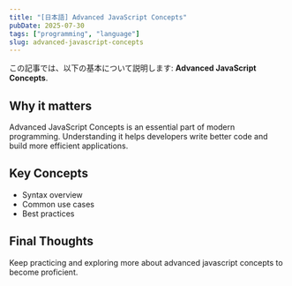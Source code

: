 ```yaml
---
title: "[日本語] Advanced JavaScript Concepts"
pubDate: 2025-07-30
tags: ["programming", "language"]
slug: advanced-javascript-concepts
---
```


この記事では、以下の基本について説明します: **Advanced JavaScript Concepts**.

## Why it matters

Advanced JavaScript Concepts is an essential part of modern programming. Understanding it helps developers write better code and build more efficient applications.

## Key Concepts

- Syntax overview
- Common use cases
- Best practices

## Final Thoughts

Keep practicing and exploring more about advanced javascript concepts to become proficient.
